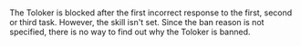 <Image withBackground imageId="1675426880576" alt="" />

<Image withBackground imageId="1675426914777" alt="" />

The Toloker is blocked after the first incorrect response to the first, second or third task. However, the skill isn't set. Since the ban reason is not specified, there is no way to find out why the Toloker is banned.